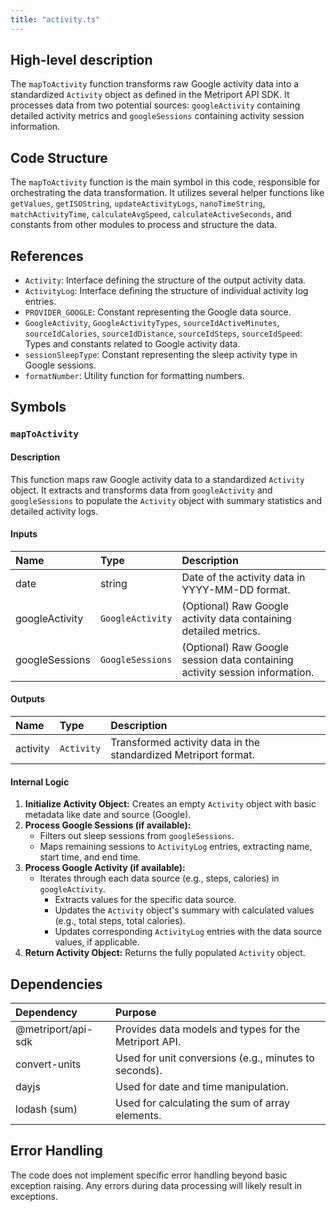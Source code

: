```yaml
---
title: "activity.ts"
---
```


## High-level description
The `mapToActivity` function transforms raw Google activity data into a standardized `Activity` object as defined in the Metriport API SDK. It processes data from two potential sources: `googleActivity` containing detailed activity metrics and `googleSessions` containing activity session information.

## Code Structure
The `mapToActivity` function is the main symbol in this code, responsible for orchestrating the data transformation. It utilizes several helper functions like `getValues`, `getISOString`, `updateActivityLogs`, `nanoTimeString`, `matchActivityTime`, `calculateAvgSpeed`, `calculateActiveSeconds`, and constants from other modules to process and structure the data.

## References
- `Activity`: Interface defining the structure of the output activity data.
- `ActivityLog`: Interface defining the structure of individual activity log entries.
- `PROVIDER_GOOGLE`: Constant representing the Google data source.
- `GoogleActivity`, `GoogleActivityTypes`, `sourceIdActiveMinutes`, `sourceIdCalories`, `sourceIdDistance`, `sourceIdSteps`, `sourceIdSpeed`: Types and constants related to Google activity data.
- `sessionSleepType`: Constant representing the sleep activity type in Google sessions.
- `formatNumber`: Utility function for formatting numbers.

## Symbols

### `mapToActivity`
#### Description
This function maps raw Google activity data to a standardized `Activity` object. It extracts and transforms data from `googleActivity` and `googleSessions` to populate the `Activity` object with summary statistics and detailed activity logs.

#### Inputs
| Name | Type | Description |
|:-----|:-----|:------------|
| date | string | Date of the activity data in YYYY-MM-DD format. |
| googleActivity | `GoogleActivity` | (Optional) Raw Google activity data containing detailed metrics. |
| googleSessions | `GoogleSessions` | (Optional) Raw Google session data containing activity session information. |

#### Outputs
| Name | Type | Description |
|:-----|:-----|:------------|
| activity | `Activity` | Transformed activity data in the standardized Metriport format. |

#### Internal Logic
1. **Initialize Activity Object:** Creates an empty `Activity` object with basic metadata like date and source (Google).
2. **Process Google Sessions (if available):**
   - Filters out sleep sessions from `googleSessions`.
   - Maps remaining sessions to `ActivityLog` entries, extracting name, start time, and end time.
3. **Process Google Activity (if available):**
   - Iterates through each data source (e.g., steps, calories) in `googleActivity`.
     - Extracts values for the specific data source.
     - Updates the `Activity` object's summary with calculated values (e.g., total steps, total calories).
     - Updates corresponding `ActivityLog` entries with the data source values, if applicable.
4. **Return Activity Object:** Returns the fully populated `Activity` object.

## Dependencies
| Dependency | Purpose |
|:-----------|:--------|
| @metriport/api-sdk | Provides data models and types for the Metriport API. |
| convert-units | Used for unit conversions (e.g., minutes to seconds). |
| dayjs | Used for date and time manipulation. |
| lodash (sum) | Used for calculating the sum of array elements. |

## Error Handling
The code does not implement specific error handling beyond basic exception raising. Any errors during data processing will likely result in exceptions.
